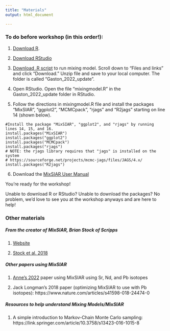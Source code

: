```yaml
---
title: "Materials"
output: html_document

---
```


### To do before workshop (in this order!):

1. [Download R](https://www.r-project.org).

2. [Download RStudio](https://www.rstudio.com/products/rstudio/download/)

3. [Download .R script](https://scholarship.miami.edu/esploro/outputs/dataset/Data-for-Interannual-variability-in-the/991031652420702976) to run mixing model. Scroll down to "Files and links" and click "Download." Unzip file and save to your local computer. The folder is called "Gaston_2022_update".

4. Open RStudio. Open the file "mixingmodel.R" in the Gaston_2022_update folder in RStudio.

5. Follow the directions in mixingmodel.R file and install the packages "MixSIAR", "ggplot2", "MCMCpack", "rjags" and "R2jags" starting on line 14 (shown below).

````
#Install the package "MixSIAR", "ggplot2", and "rjags" by running lines 14, 15, and 16. 
install.packages("MixSIAR")
install.packages("ggplot2")
install.packages("MCMCpack")
install.packages("rjags")
# NOTE: the rjags library requires that "jags" is installed on the system
# https://sourceforge.net/projects/mcmc-jags/files/JAGS/4.x/
install.packages("R2jags")

````
6. Download the [MixSIAR User Manual](https://zenodo.org/record/47719#.YzcQtS-z10s)

You're ready for the workshop!


Unable to download R or RStudio? Unable to download the packages? No problem, we'd love to see you at the workshop anyways and are here to help!

### Other materials

##### From the creator of MixSIAR, Brian Stock of Scripps


1. [Website](https://brianstock.github.io/mixsiar/#:~:text=MixSIAR%20is%20an%20open-source,following%20the%20MixSIAR%20model%20framework.)

2. [Stock et al. 2018](https://peerj.com/articles/5096/) 

##### Other papers using MixSIAR

1. [Anne's 2022](https://agupubs.onlinelibrary.wiley.com/doi/10.1029/2021GL097344) paper using MixSIAR using Sr, Nd, and Pb isotopes

2. Jack Longman's 2018 paper (optimizing MixSIAR to use with Pb isotopes): https://www.nature.com/articles/s41598-018-24474-0

##### Resources to help understand Mixing Models/MixSIAR

1. A simple introduction to Markov-Chain Monte Carlo sampling: https://link.springer.com/article/10.3758/s13423-016-1015-8
 
